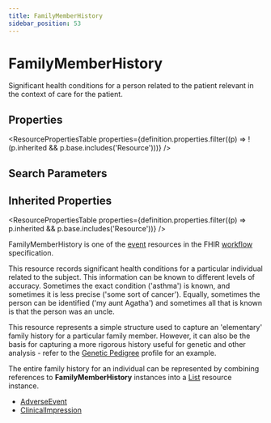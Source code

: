 ```yaml
---
title: FamilyMemberHistory
sidebar_position: 53
---
```



# FamilyMemberHistory

Significant health conditions for a person related to the patient relevant in the context of care for the patient.

<Tabs queryString="section">
<TabItem value="schema" label="Schema" default>

## Properties

<ResourcePropertiesTable
  properties={definition.properties.filter((p) => !(p.inherited && p.base.includes('Resource')))}
/>

## Search Parameters

<SearchParamsTable searchParams={definition.searchParameters} />

## Inherited Properties

<ResourcePropertiesTable properties={definition.properties.filter((p) => p.inherited && p.base.includes('Resource'))} />

</TabItem>
  <TabItem value="usage" label="Usage">
    <div> <a name="scope"></a>  <p>FamilyMemberHistory is one of the <a href="https://www.hl7.org/fhir/workflow.html#event">event</a> resources in the FHIR <a href="https://www.hl7.org/fhir/workflow.html">workflow</a> specification.</p>  <p>  This resource records significant health conditions for a particular individual related to the subject. This information can be known to different levels of accuracy. Sometimes the exact condition ('asthma') is known, and sometimes it is less precise ('some sort of cancer'). Equally, sometimes the person can be identified ('my aunt Agatha') and sometimes all that is known is that the person was an uncle. </p> <p>This resource represents a simple structure used to capture an 'elementary' family history for a particular family member.  However, it can also be the basis for capturing a more rigorous history useful for genetic and other analysis - refer to the <a href="https://www.hl7.org/fhir/familymemberhistory-genetic.html">Genetic Pedigree</a> profile for an example.</p> <p> The entire family history for an individual can be represented by combining references to <b>FamilyMemberHistory</b> instances into a <a href="/docs/api/fhir/resources/list">List</a> resource instance. </p>  </div>
    </TabItem>
  
  
  <TabItem value="referencedBy" label="Referenced By">
    <ul><li><a href="/docs/api/fhir/resources/adverseevent">AdverseEvent</a></li>
<li><a href="/docs/api/fhir/resources/clinicalimpression">ClinicalImpression</a></li></ul>
    </TabItem>

</Tabs>
